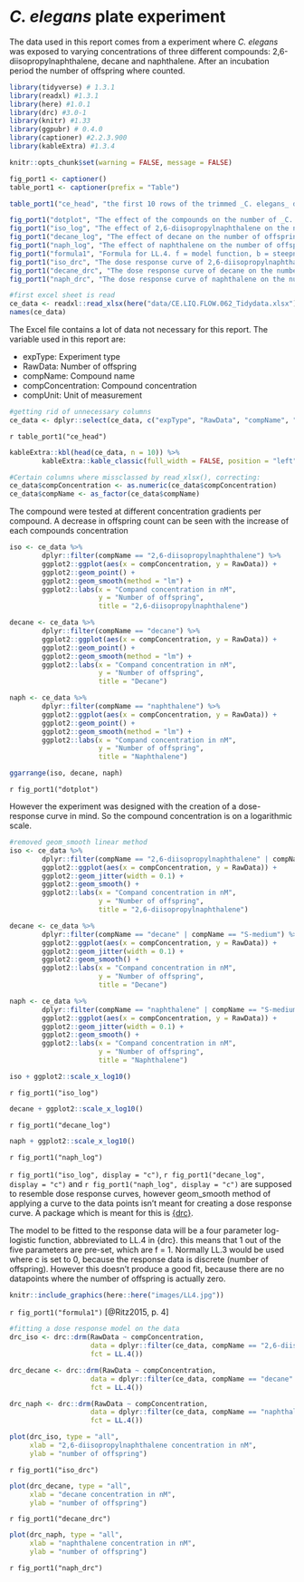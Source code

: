 # _C. elegans_ plate experiment

The data used in this report comes from a experiment where _C. elegans_ was exposed to varying concentrations of three different compounds: 2,6-diisopropylnaphthalene, decane and naphthalene. After an incubation period the number of offspring where counted.

```r
library(tidyverse) # 1.3.1
library(readxl) #1.3.1
library(here) #1.0.1
library(drc) #3.0-1
library(knitr) #1.33
library(ggpubr) # 0.4.0
library(captioner) #2.2.3.900
library(kableExtra) #1.3.4
```

```r
knitr::opts_chunk$set(warning = FALSE, message = FALSE)
```

```r
fig_port1 <- captioner()
table_port1 <- captioner(prefix = "Table")
```

```r
table_port1("ce_head", "the first 10 rows of the trimmed _C. elegans_ data")
```

```r
fig_port1("dotplot", "The effect of the compounds on the number of _C. elegans_ offspring.")
fig_port1("iso_log", "The effect of 2,6-diisopropylnaphthalene on the number of offspring of _C. elegans_. The X-axis is logmarithmicly scaled")
fig_port1("decane_log", "The effect of decane on the number of offspring of _C. elegans_. The X-axis is logmarithmicly scaled")
fig_port1("naph_log", "The effect of naphthalene on the number of offspring of _C. elegans_. The X-axis is logmarithmicly scaled")
fig_port1("formula1", "Formula for LL.4. f = model function, b = steepness of curve, c = lower limit of the response, d = upper limit of the response and e = ED50.")
fig_port1("iso_drc", "The dose response curve of 2,6-diisopropylnaphthalene on the number of offspring of C. elegans. A decrease in number of offspring in __C. elegans__ after incubation with 2,6-diisopropylnaphthalene is seen. However the curve is not steep.")
fig_port1("decane_drc", "The dose response curve of decane on the number of offspring of C. elegans. Decane has a negative effect on the number of offspring of C. elegans which seems to start around a decane concentration of 4.99e-02. The curve is also very steep.")
fig_port1("naph_drc", "The dose response curve of naphthalene on the number of offspring of C. elegans. Decane has a negative effect on the number of offspring of C. elegans which seems to start around a naphthalene concentration of 4.99e-01. The curve is also very steep.")
```

```r
#first excel sheet is read
ce_data <- readxl::read_xlsx(here("data/CE.LIQ.FLOW.062_Tidydata.xlsx"))
names(ce_data)
```


The Excel file contains a lot of data not necessary for this report. The variable used in this report are:  
  
* expType:   Experiment type
* RawData:   Number of offspring
* compName:  Compound name
* compConcentration:  Compound concentration
* compUnit:  Unit of measurement  


```r
#getting rid of unnecessary columns
ce_data <- dplyr::select(ce_data, c("expType", "RawData", "compName", "compConcentration", "compUnit"))
```

`r table_port1("ce_head")`

```r
kableExtra::kbl(head(ce_data, n = 10)) %>%
        kableExtra::kable_classic(full_width = FALSE, position = "left")
```


```r
#Certain columns where missclassed by read_xlsx(), correcting:
ce_data$compConcentration <- as.numeric(ce_data$compConcentration)
ce_data$compName <- as_factor(ce_data$compName)
```

The compound were tested at different concentration gradients per compound. A decrease in offspring count can be seen with the increase of each compounds concentration

```r
iso <- ce_data %>% 
        dplyr::filter(compName == "2,6-diisopropylnaphthalene") %>%
        ggplot2::ggplot(aes(x = compConcentration, y = RawData)) +
        ggplot2::geom_point() +
        ggplot2::geom_smooth(method = "lm") +
        ggplot2::labs(x = "Compand concentration in nM",
                      y = "Number of offspring",
                      title = "2,6-diisopropylnaphthalene")

decane <- ce_data %>% 
        dplyr::filter(compName == "decane") %>%
        ggplot2::ggplot(aes(x = compConcentration, y = RawData)) +
        ggplot2::geom_point() +
        ggplot2::geom_smooth(method = "lm") +
        ggplot2::labs(x = "Compand concentration in nM",
                      y = "Number of offspring",
                      title = "Decane")

naph <- ce_data %>% 
        dplyr::filter(compName == "naphthalene") %>%
        ggplot2::ggplot(aes(x = compConcentration, y = RawData)) +
        ggplot2::geom_point() +
        ggplot2::geom_smooth(method = "lm") +
        ggplot2::labs(x = "Compand concentration in nM",
                      y = "Number of offspring",
                      title = "Naphthalene")
```

```r
ggarrange(iso, decane, naph)
```

`r fig_port1("dotplot")`

However the experiment was designed with the creation of a dose-response curve in mind. So the compound concentration is on a logarithmic scale. 
 
```r
#removed geom_smooth linear method
iso <- ce_data %>% 
        dplyr::filter(compName == "2,6-diisopropylnaphthalene" | compName == "S-medium") %>%
        ggplot2::ggplot(aes(x = compConcentration, y = RawData)) +
        ggplot2::geom_jitter(width = 0.1) +
        ggplot2::geom_smooth() +
        ggplot2::labs(x = "Compand concentration in nM",
                      y = "Number of offspring",
                      title = "2,6-diisopropylnaphthalene")

decane <- ce_data %>% 
        dplyr::filter(compName == "decane" | compName == "S-medium") %>%
        ggplot2::ggplot(aes(x = compConcentration, y = RawData)) +
        ggplot2::geom_jitter(width = 0.1) +
        ggplot2::geom_smooth() +
        ggplot2::labs(x = "Compand concentration in nM",
                      y = "Number of offspring",
                      title = "Decane")

naph <- ce_data %>% 
        dplyr::filter(compName == "naphthalene" | compName == "S-medium") %>%
        ggplot2::ggplot(aes(x = compConcentration, y = RawData)) +
        ggplot2::geom_jitter(width = 0.1) +
        ggplot2::geom_smooth() +
        ggplot2::labs(x = "Compand concentration in nM",
                      y = "Number of offspring",
                      title = "Naphthalene")
```


```r
iso + ggplot2::scale_x_log10()
```
`r fig_port1("iso_log")`

```r
decane + ggplot2::scale_x_log10()
```
`r fig_port1("decane_log")`

```r
naph + ggplot2::scale_x_log10()
```
`r fig_port1("naph_log")`

`r fig_port1("iso_log", display = "c")`, `r fig_port1("decane_log", display = "c")` and `r fig_port1("naph_log", display = "c")` are supposed to resemble dose response curves, however geom_smooth method of applying a curve to the data points isn't meant for creating a dose response curve. A package which is meant for this is [{drc}](https://cran.r-project.org/web/packages/drc/index.html).

The model to be fitted to the response data will be a four parameter log-logistic function, abbreviated to LL.4 in {drc}. this means that 1 out of the five parameters are pre-set, which are f = 1. 
Normally LL.3 would be used where c is set to 0, because the response data is discrete (number of offspring). However this doesn't produce a good fit, because there are no datapoints where the number of offspring is actually zero.

```r
knitr::include_graphics(here::here("images/LL4.jpg"))
```

`r fig_port1("formula1")` [@Ritz2015, p. 4] 

```r
#fitting a dose response model on the data
drc_iso <- drc::drm(RawData ~ compConcentration,
                    data = dplyr::filter(ce_data, compName == "2,6-diisopropylnaphthalene" | compName == "S-medium"),
                    fct = LL.4())

drc_decane <- drc::drm(RawData ~ compConcentration,
                    data = dplyr::filter(ce_data, compName == "decane"| compName == "S-medium"),
                    fct = LL.4()) 

drc_naph <- drc::drm(RawData ~ compConcentration,
                    data = dplyr::filter(ce_data, compName == "naphthalene"| compName == "S-medium"),
                    fct = LL.4())
```

```r
plot(drc_iso, type = "all", 
     xlab = "2,6-diisopropylnaphthalene concentration in nM",
     ylab = "number of offspring")
```

`r fig_port1("iso_drc")`

```r
plot(drc_decane, type = "all",
     xlab = "decane concentration in nM",
     ylab = "number of offspring")
```

`r fig_port1("decane_drc")`

```r
plot(drc_naph, type = "all", 
     xlab = "naphthalene concentration in nM",
     ylab = "number of offspring")
```

`r fig_port1("naph_drc")`











